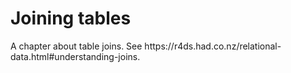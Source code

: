 # Joining tables

A chapter about table joins. See https://r4ds.had.co.nz/relational-data.html#understanding-joins.